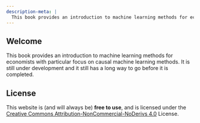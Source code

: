 ```yaml
---
description-meta: |
  This book provides an introduction to machine learning methods for economists with particular focus on causal machine learning methods. It is still under development and it still has a long way to go before it is completed. 
---
```


## Welcome {.unnumbered}

This book provides an introduction to machine learning methods for economists with particular focus on causal machine learning methods. It is still under development and it still has a long way to go before it is completed.

## License {.unnumbered}

This website is (and will always be) **free to use**, and is licensed under the [Creative Commons Attribution-NonCommercial-NoDerivs 4.0](https://creativecommons.org/licenses/by-nc-nd/4.0/) License.
